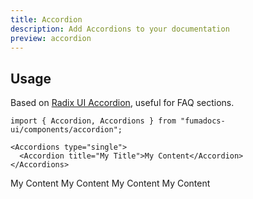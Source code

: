 ---
title: Accordion
description: Add Accordions to your documentation
preview: accordion
---

## Usage

Based on
[Radix UI Accordion](https://www.radix-ui.com/primitives/docs/components/accordion), useful for FAQ sections.

```mdx
import { Accordion, Accordions } from "fumadocs-ui/components/accordion";

<Accordions type="single">
  <Accordion title="My Title">My Content</Accordion>
</Accordions>
```


<Accordions type="multiple">
  <Accordion title="My Title">My Content</Accordion>
  <Accordion title="My Title">My Content</Accordion>
  <Accordion title="My Title">My Content</Accordion>
  <Accordion title="My Title">My Content</Accordion>
</Accordions>



<Counter />
